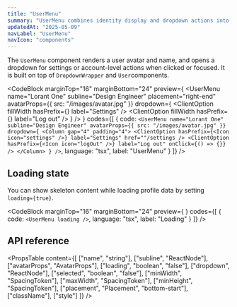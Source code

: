 ```yaml
---
title: "UserMenu"
summary: "UserMenu combines identity display and dropdown actions into a single interactive element for account or profile management."
updatedAt: "2025-05-09"
navLabel: "UserMenu"
navIcon: "components"
---
```


The `UserMenu` component renders a user avatar and name, and opens a dropdown for settings or account-level actions when clicked or focused. It is built on top of `DropdownWrapper` and `User`components.

<CodeBlock
  marginTop="16"
  marginBottom="24"
  preview={
    <UserMenu
      name="Lorant One"
      subline="Design Engineer"
      placement="right-end"
      avatarProps={{ src: "/images/avatar.jpg" }}
      dropdown={
        <Column gap="4" padding="4" minWidth={10}>
          <ClientOption fillWidth hasPrefix={<Icon size="xs" onBackground="neutral-weak" name="settings" />} label="Settings" />
          <ClientOption fillWidth hasPrefix={<Icon size="xs" onBackground="neutral-weak" name="logout" />} label="Log out" />
        </Column>
      }
    />
  }
  codes={[
    {
      code:
`<UserMenu
  name="Lorant One"
  subline="Design Engineer"
  avatarProps={{ src: "/images/avatar.jpg" }}
  dropdown={
    <Column gap="4" padding="4">
      <ClientOption hasPrefix={<Icon icon="settings" />} label="Settings" href=""/settings />
      <ClientOption hasPrefix={<Icon icon="logOut" />} label="Log out" onClick={() => {}} />
    </Column>
  }
/>`,
      language: "tsx",
      label: "UserMenu"
    }
  ]}
/>

## Loading state

You can show skeleton content while loading profile data by setting `loading={true}`.

<CodeBlock
  marginTop="16"
  marginBottom="24"
  preview={
    <UserMenu loading />
  }
  codes={[
    {
      code:
`<UserMenu loading />`,
      language: "tsx",
      label: "Loading"
    }
  ]}
/>

## API reference

<PropsTable
  content={[
    ["name", "string"],
    ["subline", "ReactNode"],
    ["avatarProps", "AvatarProps"],
    ["loading", "boolean", "false"],
    ["dropdown", "ReactNode"],
    ["selected", "boolean", "false"],
    ["minWidth", "SpacingToken"],
    ["maxWidth", "SpacingToken"],
    ["minHeight", "SpacingToken"],
    ["placement", "Placement", "bottom-start"],
    ["className"],
    ["style"]
  ]}
/>